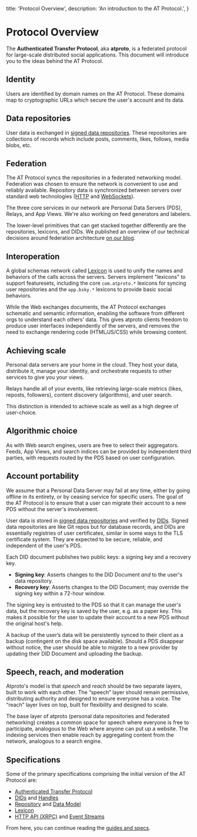   title: 'Protocol Overview',
  description:
    'An introduction to the AT Protocol.',
}

# Protocol Overview

The **Authenticated Transfer Protocol**, aka **atproto**, is a federated protocol for large-scale distributed social applications. This document will introduce you to the ideas behind the AT Protocol.

## Identity

Users are identified by domain names on the AT Protocol. These domains map to cryptographic URLs which secure the user's account and its data.

## Data repositories

User data is exchanged in [signed data repositories](/guides/data-repos). These repositories are collections of records which include posts, comments, likes, follows, media blobs, etc.

## Federation

The AT Protocol syncs the repositories in a federated networking model. Federation was chosen to ensure the network is convenient to use and reliably available. Repository data is synchronized between servers over standard web technologies ([HTTP](/specs/xrpc) and [WebSockets](/specs/event-stream)).

The three core services in our network are Personal Data Servers (PDS), Relays, and App Views. We're also working on feed generators and labelers.

The lower-level primitives that can get stacked together differently are the repositories, lexicons, and DIDs. We published an overview of our technical decisions around federation architecture [on our blog](https://bsky.social/about/blog/5-5-2023-federation-architecture).

## Interoperation

A global schemas network called [Lexicon](/specs/lexicon) is used to unify the names and behaviors of the calls across the servers. Servers implement "lexicons" to support featuresets, including the core `com.atproto.*` lexicons for syncing user repositories and the `app.bsky.*` lexicons to provide basic social behaviors.

While the Web exchanges documents, the AT Protocol exchanges schematic and semantic information, enabling the software from different orgs to understand each others' data. This gives atproto clients freedom to produce user interfaces independently of the servers, and removes the need to exchange rendering code (HTML/JS/CSS) while browsing content.

## Achieving scale

Personal data servers are your home in the cloud. They host your data, distribute it, manage your identity, and orchestrate requests to other services to give you your views.

Relays handle all of your events, like retrieving large-scale metrics (likes, reposts, followers), content discovery (algorithms), and user search.

This distinction is intended to achieve scale as well as a high degree of user-choice.

## Algorithmic choice

As with Web search engines, users are free to select their aggregators. Feeds, App Views, and search indices can be provided by independent third parties, with requests routed by the PDS based on user configuration.

## Account portability

We assume that a Personal Data Server may fail at any time, either by going offline in its entirety, or by ceasing service for specific users. The goal of the AT Protocol is to ensure that a user can migrate their account to a new PDS without the server's involvement.

User data is stored in [signed data repositories](/guides/data-repos) and verified by [DIDs](/guides/identity). Signed data repositories are like Git repos but for database records, and DIDs are essentially registries of user certificates, similar in some ways to the TLS certificate system. They are expected to be secure, reliable, and independent of the user's PDS.

Each DID document publishes two public keys: a signing key and a recovery key.

* **Signing key**: Asserts changes to the DID Document *and* to the user's data repository.
* **Recovery key**: Asserts changes to the DID Document; may override the signing key within a 72-hour window.

The signing key is entrusted to the PDS so that it can manage the user's data, but the recovery key is saved by the user, e.g. as a paper key. This makes it possible for the user to update their account to a new PDS without the original host's help.

A backup of the user’s data will be persistently synced to their client as a backup (contingent on the disk space available). Should a PDS disappear without notice, the user should be able to migrate to a new provider by updating their DID Document and uploading the backup.

## Speech, reach, and moderation

Atproto's model is that _speech_ and _reach_ should be two separate layers, built to work with each other. The “speech” layer should remain permissive, distributing authority and designed to ensure everyone has a voice. The “reach” layer lives on top, built for flexibility and designed to scale.

The base layer of atproto (personal data repositories and federated networking) creates a common space for speech where everyone is free to participate, analogous to the Web where anyone can put up a website. The indexing services then enable reach by aggregating content from the network, analogous to a search engine.

## Specifications

Some of the primary specifications comprising the initial version of the AT Protocol are:

- [Authenticated Transfer Protocol](/specs/atp)
- [DIDs](/specs/did) and [Handles](/specs/handle)
- [Repository](/specs/repository) and [Data Model](/specs/data-model)
- [Lexicon](/specs/lexicon)
- [HTTP API (XRPC)](/specs/xrpc) and [Event Streams](/specs/event-stream)


From here, you can continue reading the [guides and specs](/).
